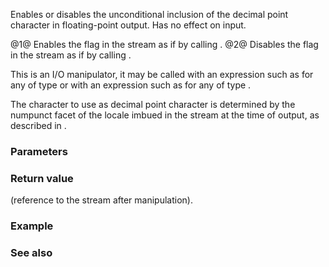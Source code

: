 {{cpp/title|showpoint|noshowpoint}}
{{cpp/io/manip/navbar}}
{{dcl begin}}
{{dcl header|ios}}
{{dcl|num=1|
std::ios_base&amp; showpoint( std::ios_base&amp; str );
}}
{{dcl|num=2|
std::ios_base&amp; noshowpoint( std::ios_base&amp; str );
}}
{{dcl end}}

Enables or disables the unconditional inclusion of the decimal point character in floating-point output. Has no effect on input.

@1@ Enables the {{tt|showpoint}} flag in the stream {{c|str}} as if by calling {{c|str.setf(std::ios_base::showpoint)}}.
@2@ Disables the {{tt|showpoint}} flag in the stream {{c|str}} as if by calling {{c|str.unsetf(std::ios_base::showpoint)}}.

This is an I/O manipulator, it may be called with an expression such as {{c|out &lt;&lt; std::showpoint}} for any {{tt|out}} of type {{lc|std::basic_ostream}} or with an expression such as {{c|in &gt;&gt; std::showpoint}} for any {{tt|in}} of type {{lc|std::basic_istream}}.

The character to use as decimal point character is determined by the numpunct facet of the locale imbued in the stream at the time of output, as described in {{lc|std::num_put::put}}.

===Parameters===
{{par begin}}
{{par|str|reference to I/O stream}}
{{par end}}

===Return value===
{{c|str}} (reference to the stream after manipulation).

===Example===
{{example
|code=
#include &lt;iostream&gt;

int main()
{
    std::cout &lt;&lt; "1.0 with showpoint: " &lt;&lt; std::showpoint &lt;&lt; 1.0 &lt;&lt; '\n'
              &lt;&lt; "1.0 with noshowpoint: " &lt;&lt; std::noshowpoint &lt;&lt; 1.0 &lt;&lt; '\n';
}
|output=
1.0 with showpoint: 1.00000
1.0 with noshowpoint: 1
}}

===See also===
{{dsc begin}}
{{dsc inc|cpp/io/manip/dsc resetiosflags}}
{{dsc inc|cpp/io/manip/dsc setiosflags}}
{{dsc end}}

{{langlinks|de|es|fr|it|ja|pt|ru|zh}}